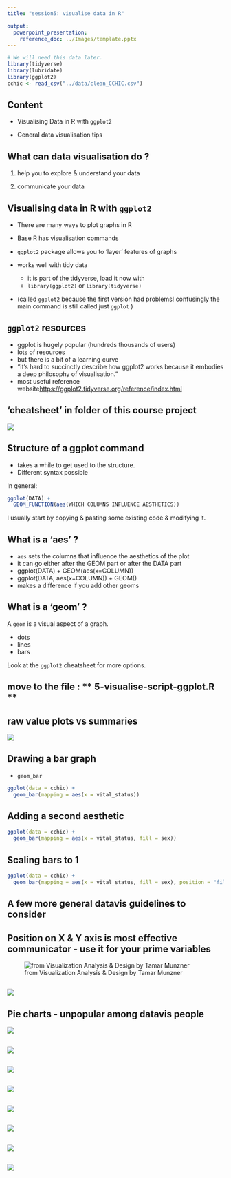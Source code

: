 ```yaml
---
title: "session5: visualise data in R"

output: 
  powerpoint_presentation:
    reference_doc: ../Images/template.pptx
---
```


```r
# We will need this data later.
library(tidyverse)
library(lubridate)
library(ggplot2)
cchic <- read_csv("../data/clean_CCHIC.csv")
```


## Content

- Visualising Data in R with `ggplot2`

- General data visualisation tips



## What can data visualisation do ?

1. help you to explore & understand your data

2. communicate your data



## Visualising data in R with `ggplot2`

- There are many ways to plot graphs in R
- Base R has visualisation commands

- `ggplot2` package allows you to 'layer' features of graphs
- works well with tidy data
    - it is part of the tidyverse, load it now with
    - `library(ggplot2)` or `library(tidyverse)`
- (called `ggplot2` because the first version had problems! confusingly the main command is still called just `ggplot` )    


## `ggplot2` resources

- ggplot is hugely popular (hundreds thousands of users)
- lots of resources
- but there is a bit of a learning curve
- "It’s hard to succinctly describe how ggplot2 works because it embodies a deep philosophy of visualisation."
- most useful reference website[https://ggplot2.tidyverse.org/reference/index.html](https://ggplot2.tidyverse.org/reference/index.html)


## 'cheatsheet' in folder of this course project

![](../Images/cheatsheet-data-visualization.png)


## Structure of a ggplot command

- takes a while to get used to the structure.
- Different syntax possible

In general:

```r
ggplot(DATA) + 
  GEOM_FUNCTION(aes(WHICH COLUMNS INFLUENCE AESTHETICS))
```

  \n

I usually start by copying & pasting some existing code & modifying it.


## What is a 'aes' ?

- `aes` sets the columns that influence the aesthetics of the plot
- it can go either after the GEOM part or after the DATA part
- ggplot(DATA) + GEOM(aes(x=COLUMN))
- ggplot(DATA, aes(x=COLUMN)) + GEOM()
- makes a difference if you add other geoms

## What is a 'geom' ?

A `geom` is a visual aspect of a graph.

- dots
- lines
- bars

Look at the `ggplot2` cheatsheet for more options.


## move to the file : ** 5-visualise-script-ggplot.R **



## raw value plots vs summaries 

![](../Images/GraphTypes.png)

## Drawing a bar graph

- `geom_bar` 

```r
ggplot(data = cchic) +
  geom_bar(mapping = aes(x = vital_status))

```

## Adding a second aesthetic

```r
ggplot(data = cchic) +
  geom_bar(mapping = aes(x = vital_status, fill = sex))
```


## Scaling bars to 1

```r
ggplot(data = cchic) +
  geom_bar(mapping = aes(x = vital_status, fill = sex), position = "fill")
```



## A few more general datavis guidelines to consider

## Position on X & Y axis is most effective communicator - use it for your prime variables

![from Visualization Analysis & Design by Tamar Munzner](../Images/datavis-effectiveness-munzner.png)

## 

![](../Images/Tufte8.png)



## Pie charts - unpopular among datavis people

![](../Images/Tufte13.png)

## 

![](../Images/Tufte14.png)

## 

![](../Images/Tufte15.png)

## 

![](../Images/Tufte16.png)


## 

![](../Images/Tufte22.png)

## 

![](../Images/Tufte23.png)

## 

![](../Images/Tufte24.png)

## 

![](../Images/Tufte25.png)



